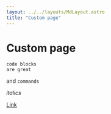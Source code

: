 ```yaml
---
layout: ../../layouts/MdLayout.astro
title: "Custom page"
---
```



# Custom page


```
code blocks
are great
```

and `commands`

_italics_

[Link](https://google.com)
